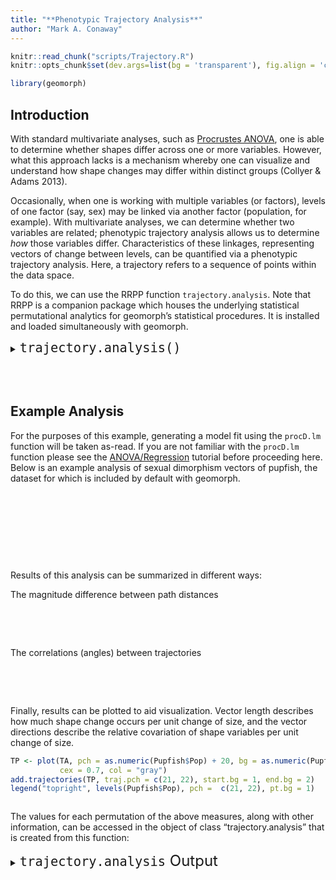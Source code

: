 ```yaml
---
title: "**Phenotypic Trajectory Analysis**"
author: "Mark A. Conaway"
---
```


```r
knitr::read_chunk("scripts/Trajectory.R")
knitr::opts_chunk$set(dev.args=list(bg = 'transparent'), fig.align = 'center', class.source = ".custom-inline", class.output = ".custom-inline")
```

```r
library(geomorph)
```

## **Introduction** 

With standard multivariate analyses, such as [Procrustes ANOVA](), one is able to determine whether shapes differ across one or more variables. However, what this approach lacks is a mechanism whereby one can visualize and understand how shape changes may differ within distinct groups (Collyer & Adams 2013). 

Occasionally, when one is working with multiple variables (or factors), levels of one factor (say, sex) may be linked via another factor (population, for example). With multivariate analyses, we can determine whether two variables are related; phenotypic trajectory analysis allows us to determine $how$ those variables differ. Characteristics of these linkages, representing vectors of change between levels, can be quantified via a phenotypic trajectory analysis. Here, a trajectory refers to a sequence of points within the data space. 

To do this, we can use the RRPP function `trajectory.analysis`. Note that RRPP is a companion package which houses the underlying statistical permutational analytics for geomorph’s statistical procedures. It is installed and loaded simultaneously with geomorph.

<div class = "func">
<details>
  <summary> <font size="+2"> `trajectory.analysis()` </font> </summary>
  
Allows the user to perform a trajectory analysis on variables of a linear model fit.

* $fit$: A [linear model fit]() generated via `procD.lm`
* $fit.null$: An alternative linear model fit, if the null model is not desired.
* $groups$: A factor (or vector that can be changed to a factor) that defines trajectories (see below)
* $traj.pts$: A single value or factor, to define trajectory points.
* $pca$: A logical value (TRUE/FALSE) to optionally perform a principal components analysis on a covariance matrix of group:point means. This is only possible when traj.pts is a factor.
* $print.progress$: Logical value to indicate whether a progress bar should be printed to the screen.

</details>
</div>
<br></br>

## **Example Analysis**

For the purposes of this example, generating a model fit using the `procD.lm` function will be taken as-read. If you are not familiar with the `procD.lm` function please see the [ANOVA/Regression]() tutorial before proceeding here. Below is an example analysis of sexual dimorphism vectors of pupfish, the dataset for which is included by default with geomorph.

<div class = "code">
```r

```
</div>
<br></br>

<div class = "code">
```r

```
</div>
<br></br>

Results of this analysis can be summarized in different ways:

The magnitude difference between path distances
<div class = "code">
```r

```
</div>
<br></br>

The correlations (angles) between trajectories
<div class = "code">
```r

```
</div>
<br></br>

Finally, results can be plotted to aid visualization. Vector length describes how much shape change occurs per unit change of size, and the vector directions describe the relative covariation of shape variables per unit change of size.

<div class = "code">
```r
TP <- plot(TA, pch = as.numeric(Pupfish$Pop) + 20, bg = as.numeric(Pupfish$Sex),
           cex = 0.7, col = "gray")
add.trajectories(TP, traj.pch = c(21, 22), start.bg = 1, end.bg = 2)
legend("topright", levels(Pupfish$Pop), pch =  c(21, 22), pt.bg = 1)
```
</div>


```r

```




The values for each permutation of the above measures, along with other information, can be accessed in the object of class "trajectory.analysis" that is created from this function:

<div class = "func">
<details>
  <summary> <font size="+2"> `trajectory.analysis` Output </font> </summary>

* $LS.means$: Least-squares means from the `pairwise` function
* $trajectories$: Trajectories from every permutation.
* $PD$: Permutation values of path distances of trajectories
* $MD$: Permutation values of magnitude differences between trajectories.
* $TC$: Permutation values of trajectory correlations 
* $SD$: Permutation values of shape difference between trajectories

</div>
<br></br>


